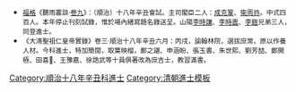 {{Navbox
|name = 順治十八年辛丑科殿試金榜
|title = 順治十八年（[[1661年]]）辛丑科殿試金榜
|titlestyle = background-color:#FFD700;
|image =
|style = width:100%;text-align:center; 
|groupstyle = text-align:center; background-color:#FFD700;
|liststyle = text-align:center;
|state = {{{state<includeonly>|collapsed</includeonly>}}}
|group1 = 第一甲<br>賜進士及第<br>共3名
|list1 = '''[[馬世俊]]''' - '''[[李仙根]]''' - '''[[吳光|吳　光]]'''

|group2 = 第二甲<br>賜進士出身<br>共77名
|list2 = [[孫銢|孫　銢]] - [[董含|董　含]] - [[唐子瞻]] - [[王庭龍]] - [[俞嶙|俞　嶙]] - [[米漢雯]] - [[邵延齡]] - [[周慶曾]] - [[趙其星]] - [[王政資]]<br>[[趙昕|趙　昕]] - [[張玉書]] - [[劉芳喆]] - [[嚴胤肇]] - [[邵昆嶽]] - [[杜繼美]] - [[甲穟|甲　穟]] - [[陳以恂]] - [[吳源起]] - [[莫大勋|莫大勳]]<br>[[朱前詔]] - [[岳宏譽]] - [[許全臨]] - [[鄭開極]] - [[陳潛|陳　潛]] - [[沈日章]] - [[潘見龍]] - [[李永庚]] - [[龍可旌]] - [[盛民譽]]<br>[[高之騊]] - [[劉元慧]] - [[李時謙]] - [[方舟 (順治進士)|方　舟]] - [[龔錫瑗]] - [[沈鱄|沈　鱄]] - [[武之亨]] - [[朱世熙]] - [[張嘉瑹]] - [[程夢簡]]<br>[[郭懋勳]] - [[孫蕙|孫　蕙]] - [[常鋐禧]] - [[楊栻|楊　栻]] - [[楊𤐣|楊　{{僻字|𤐣|左火右鼎}}]] - [[衞徵|衞　徵]] - [[張爾奎]] - [[孫汝楫]] - [[曹林韻]] - [[徐斌 (順治進士)|徐　斌]]<br>[[王祚振]] - [[劉馪|劉　馪]] - [[李質素]] - [[武應新]] - [[顧啓祥]] - [[魏裔訥]] - [[張方起]] - [[甯世旋]] - [[周根邰]] - [[劉欽鄰]]<br>[[江皐|江　皐]] - [[蘇嵋 (汲縣)|蘇　嵋]] - [[趙景福]] - [[徐淑嘉]] - [[陳震先]] - [[張其善]] - [[鄧士傑]] - [[張林綸]] - [[于嗣昌]] - [[謝相 (清朝)|謝　相]]<br>[[蔣埴|蔣德埈]] - [[唐世徵]] - [[李式 (順治進士)|李　式]] - [[潘之彪]] - [[蔡時光]] - [[王維坤]] - [[閻泂|閻　泂]]<span style="color: #FFFFFF;"> - －－－ - －－－ - －－－</span>

|group3 = 第三甲<br>賜同進士出身<br>共303名
|list3 = [[張鵬 (順治進士)|張　鵬]] - [[羅人琮]] - [[王瞻祖]] - [[滕達 (順治進士)|滕　達]] - [[姚馠|姚　馠]] - [[程甲化]] - [[張焞|張　焞]] - [[李作楫]] - [[孫奏|孫　奏]] - [[任玥|任　玥]]<br>[[張其行]] - [[田喜𩄢|田喜{{僻字|𩄢|上雨下冓}}]] - [[屈逸乘]] - [[張士駰]] - [[龍榜|龍　榜]] - [[胡光瑗]] - [[吳軫|吳　軫]] - [[熊僎|熊　僎]] - [[周斯盛 (順治進士)|周斯盛]] - [[汪時泰]]<br>[[王公楷]] - [[丘允通]] - [[張如騫]] - [[錢雨|錢　雨]] - [[王念祖]] - [[俞復亨]] - [[涂夢花]] - [[陳堯言]] - [[王士麟]] - [[何儒顯]]<br>[[單務嘉]] - [[衞執蒲]] - [[李道泰]] - [[劉宗熹]] - [[湯淳|湯　淳]] - [[侯元棐]] - [[李熊|李　熊]] - [[莫之偉]] - [[倪懋賞]] - [[張日星]]<br>[[方秉楨]] - [[牛樞|牛　樞]] - [[王克鞏]] - [[任孔昭]] - [[范紹淳]] - [[黃道弘]] - [[周式|周　式]] - [[申涵盼]] - [[黃楫汝]] - [[程起張]]<br>[[張衡 (順治進士)|張　衡]] - [[許來昔]] - [[鄭泰樞]] - [[徐鎮|徐　鎭]] - [[曹官淳]] - [[尹任 (順治進士)|尹　任]] - [[劉鳳岐]] - [[成其範]] - [[胡永泰]] - [[沈懋聲]]<br>[[田顯吉]] - [[連佳胤]] - [[宋慶遠]] - [[馬澄|馬　澄]] - [[党直|党　直]] - [[張圻隆]] - [[高棻|高　棻]] - [[林堯英]] - [[黃叔鋐]] - [[姚文燕]]<br>[[馮錫祺]] - [[邵浺|邵　浺]] - [[葉映榴]] - [[潘邵珪]] - [[楊夢枝]] - [[陸長卿]] - [[詹允捷]] - [[陳心澡]] - [[李世錫]] - [[胥琬|胥　琬]]<br>[[李之棟]] - [[岳峯秀]] - [[洪濟|洪　濟]] - [[楊季昌]] - [[王維翰 (順治進士)|王維翰]] - [[惲驌|惲　驌]] - [[徐芳昇]] - [[王復旦]] - [[金式玉]] - [[程淶|程　淶]]<br>[[趙煃晃]] - [[呂兆麟]] - [[許攀桂]] - [[姚運昌]] - [[蔣扶|蔣　扶]] - [[熊維祺]] - [[楊蘊|楊　蘊]] - [[謝鈺|謝　鈺]] - [[丁斗柄]] - [[黃梁室]]<br>[[薛蘊芝]] - [[李芳華]] - [[楊蕃 (順治進士)|楊　蕃]] - [[傅大業]] - [[謝宸荃]] - [[紀星|紀　星]] - [[朱大乾]] - [[趙繩祖]] - [[江源 (順治進士)|江　源]] - [[胡大成]]<br>[[畢盛讚]] - [[陳民懷]] - [[楊士元]] - [[葉苾奉]] - [[劉毅志]] - [[蕭法何]] - [[戚延錫]] - [[陸費錫]] - [[徐與喬]] - [[曹烈|曹　烈]]<br>[[王臨元]] - [[鄭僑 (順治進士)|鄭　僑]] - [[朱元裕]] - [[朱射斗]] - [[侯殿邦]] - [[林長存]] - [[崔鳴鷟]] - [[鄭燿然]] - [[王尹|王　尹]] - [[薛佩玉]]<br>[[史毓光]] - [[沈兆奎]] - [[鄭二成]] - [[王文龍]] - [[莫夢呂]] - [[殷維藩]] - [[陳常夏]] - [[丘園卜]] - [[李翔 (順治進士)|李　翔]] - [[蘇嵋 (宛平)|蘇　嵋]]<br>[[李芳 (順治進士)|李　芳]] - [[都甫|都　甫]] - [[陳應遴]] - [[方元啓]] - [[萬彥|萬　彥]] - [[柴勝任]] - [[康孟侯]] - [[余配元]] - [[劉源潔]] - [[陳宏|陳　宏]]<br>[[李鎧|李　鎧]] - [[劉宗亮]] - [[郝年|郝　年]] - [[喬甲觀]] - [[張翼飛]] - [[周大訓]] - [[賀基昌]] - [[侯維翰]] - [[劉滋 (清朝)|劉　滋]] - [[湛縉|湛　縉]]<br>[[王又汧]] - [[趙家駿]] - [[聶士貞]] - [[方晟|方　晟]] - [[賈蕃男]] - [[王九鼎]] - [[陳胤甲]] - [[張召南]] - [[朱約淳]] - [[袁承煒]]<br>[[張士任]] - [[陳輔世]] - [[吳洪_(順治進士)|吳　洪]] - [[宗琮|宗　琮]] - [[王豫嘉]] - [[任先覺]] - [[申弘謨]] - [[李錦 (順治進士)|李　錦]] - [[王吉|王　吉]] - [[李桓 (順治進士)|李　桓]]<br>[[韓雯煥]] - [[高鵬起]] - [[陳之佐]] - [[廖觀|廖　觀]] - [[湯聘|湯　聘]] - [[鮑一復]] - [[余象斗 (順治進士)|余象斗]] - [[俞廷瑞]] - [[楊佐國]] - [[王锡九 (顺治进士)|王錫九]]<br>[[臧振滎]] - [[賈燝|賈　燝]] - [[嚴勳|嚴　勳]] - [[崔夢吉]] - [[李鍾盛]] - [[井廞|井　廞]] - [[駱宁楨]] - [[郭景汾]] - [[陳石麟]] - [[高景之]]<br>[[李芳辰]] - [[周世澤]] - [[吳胤蕃]] - [[韓烺|韓　烺]] - [[張應勝]] - [[汪沅|汪　沅]] - [[唐之賓]] - [[余鴻升]] - [[劉朝宗]] - [[余有斐]]<br>[[徐士傑]] - [[韓淑文]] - [[鄒衍泗]] - [[劉爭光]] - [[喬振翼]] - [[莊名弼]] - [[丁騰海]] - [[溫應奇]] - [[鄭愫|鄭　愫]] - [[趙述|趙　述]]<br>[[黃日煥]] - [[孫光旭]] - [[馬象麟]] - [[鄭之諶]] - [[張鍾英]] - [[陳雋蕙]] - [[李接第]] - [[徐致敬]] - [[范孚嘉]] - [[王裕昌]]<br>[[王文煌]] - [[俎如蕙]] - [[張于德]] - [[王萃 (順治進士)|王　萃]] - [[陳孚辰]] - [[畢盛青]] - [[龐守謙]] - [[劉舉士]] - [[魏宗衡]] - [[屈就起]]<br>[[孫驚濤]] - [[黃金襄]] - [[楊鳳藻]] - [[趙培基]] - [[喬夢蛟]] - [[劉嗣煦]] - [[趙之珩]] - [[張鴻猷]] - [[盧醇|盧　醇]] - [[馮可參]]<br>[[謝御詔]] - [[程良器]] - [[區簡臣]] - [[俞珄|俞　珄]] - [[劉宗濂]] - [[崔天寵]] - [[劉宗沛]] - [[馬騉|馬　騉]] - [[張鳳儀]] - [[李履祥]]<br>[[李塤|李　塤]] - [[張羅偀]] - [[袁璿|袁　璿]] - [[史伯言]] - [[彭翼宸]] - [[莊永齡]] - [[吳曰爌]] - [[江同海]] - [[陳于達]] - [[謝遴|謝　遴]]<br>[[許三禮]] - [[張斗 (順治進士)|張　斗]] - [[任璣|任　璣]] - [[李文緗]] - [[宋叡|宋　叡]] - [[衛秦龍]] - [[李自郁]] - [[鄧性|鄧　性]] - [[趙鳴玉]] - [[楊純臣]]<br>[[張珽 (順治進士)|張　珽]] - [[吳材|吳　材]] - [[葛鼎元]] - [[蒲珩|蒲　珩]] - [[徐之璧]] - [[裴憲度]] - [[索著|索　著]] - [[李士璞]] - [[張軒儒]] - [[趙錫胤]]<br>[[宋必達]] - [[韓藎光]] - [[韓敬所]] - [[閻必卓]] - [[顧瀛秀]] - [[徐誥武]] - [[潘志標]] - [[李時震]] - [[黎翼之]] - [[傅鍠|傅　鍠]]<br>[[朱彝|朱　彝]] - [[劉允生]] - [[宋文鏡]]<span style="color: #FFFFFF;"> - －－－ - －－－ - －－－ - －－－ - －－－ - －－－ - －－－</span>
|belowstyle = text-align: center; background-color:#FFD700;
|below='''前一科：[[Template:順治十六年己亥科殿試金榜|順治十六年己亥科]]　'''·'''　後一科：[[Template:康熙三年甲辰科殿試金榜|康熙三年甲辰科]]'''<br>'''同科進士：[[Template:順治十八年辛丑科武殿試金榜|順治十八年辛丑武科]]'''
}}
[[Category:順治十八年辛丑科進士]]
<noinclude>
[[Category:順治十八年辛丑科進士| ]][[Category:清朝進士模板]]
*<small>[[福格]]《聽雨叢談·[[s:聽雨叢談/卷09|卷九]]》：（順治）十八年辛丑會試。主司閣臣二人：[[成克鞏]]、[[衛周祚]]。中式四百人。本年停止刊刻試錄，惟於場內繕寫題名錄送呈。山陽[[李時謙]]、[[李時震]]、[[李鎧]]兄弟三人，同登進士。</small>
*<small>《大清聖祖仁皇帝實錄》卷三·順治十八年辛丑六月：丙戌，諭翰林院，選拔庶常，原以作養人材。今科進士，特加簡閱，取葉映榴，鄭之諶、申涵盼、張玉書、朱世熙、劉芳喆、鄭開極、田喜𩄢、王豫嘉、徐誥武等十員俱著改為庶吉士，教習滿書。</small></noinclude>